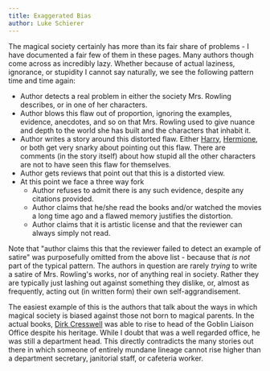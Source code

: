 ```yaml
---
title: Exaggerated Bias
author: Luke Schierer
---
```


The magical society certainly has more than its fair share of problems - I have documented a fair few of them in these pages.  Many authors though come across as incredibly lazy.  Whether because of actual laziness, ignorance, or stupidity I cannot say naturally, we see the following pattern time and time again:
* Author detects a real problem in either the society Mrs. Rowling describes, 
  or in one of her characters.
* Author blows this flaw out of proportion, ignoring the examples, evidence, 
  anecdotes, and so on that Mrs. Rowling used to give nuance and depth to the world she has built and the characters that inhabit it.  
* Author writes a story around this distorted flaw.  Either [Harry], [Hermione],
  or both get very snarky about pointing out this flaw.  There are comments (in the story itself) about how stupid all the other characters are not to have
  seen this flaw for themselves. 
* Author gets reviews that point out that this is a distorted view.
* At this point we face a three way fork
  * Author refuses to admit there is any such evidence, despite any citations 
    provided. 
  * Author claims that he/she read the books and/or watched the movies a long
    time ago and a flawed memory justifies the distortion.
  * Author claims that it is artistic license and that the reviewer can always
    simply not read. 

Note that "author claims this that the reviewer failed to detect an example of satire" was purposefully omitted from the above list - because that *is not* part of the typical pattern.  The authors in question are rarely *trying* to write a satire of Mrs. Rowling's works, nor of anything real in society.  Rather they are typically just lashing out against something they dislike, or, almost as frequently, acting out (in written form) their own self-aggrandisement. 

The easiest example of this is the authors that talk about the ways in which magical society is biased against those not born to magical parents. In the actual books, [Dirk Cresswell] was able to rise to head of the Goblin Liaison Office despite his heritage.  While I doubt that was a well regarded office, he was still a department head.  This directly contradicts the many stories out there in which someone of entirely mundane lineage cannot rise higher than a department secretary, janitorial staff, or cafeteria worker. 

[Dirk Cresswell]: ../../people/cresswell/dirk/

[Harry]: ../../people/potter/harry_james/

[Hermione]: ../../people/granger/hermione_jean/